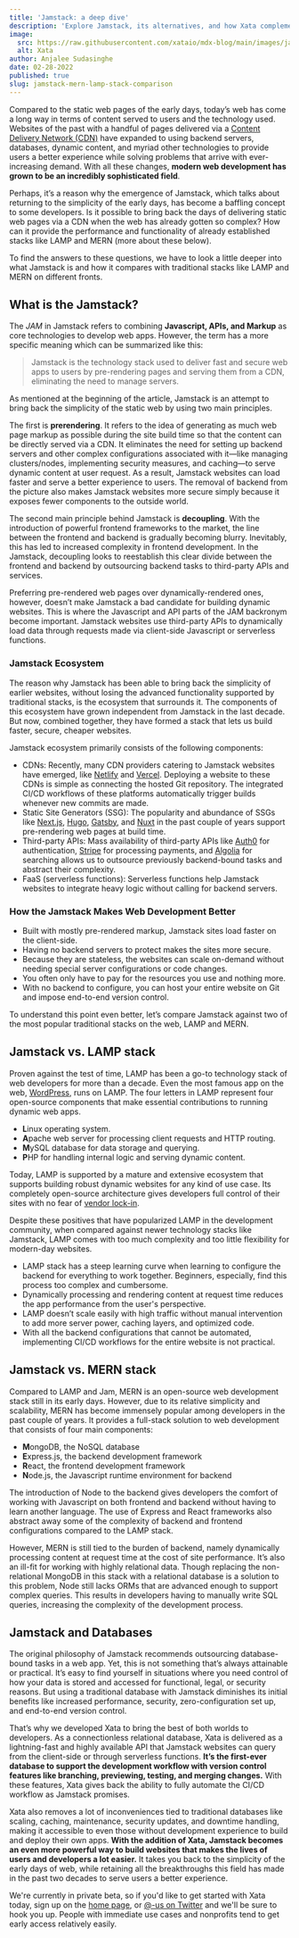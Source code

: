 ```yaml
---
title: 'Jamstack: a deep dive'
description: 'Explore Jamstack, its alternatives, and how Xata complements it with a serverless database.'
image:
  src: https://raw.githubusercontent.com/xataio/mdx-blog/main/images/jamstack-mern-lamp-stack-comparison.png
  alt: Xata
author: Anjalee Sudasinghe
date: 02-28-2022
published: true
slug: jamstack-mern-lamp-stack-comparison
---
```


Compared to the static web pages of the early days, today’s web has come a long way in terms of content served to users and the technology used. Websites of the past with a handful of pages delivered via a [Content Delivery Network (CDN)](https://en.wikipedia.org/wiki/Content_delivery_network) have expanded to using backend servers, databases, dynamic content, and myriad other technologies to provide users a better experience while solving problems that arrive with ever-increasing demand. With all these changes, **modern web development has grown to be an incredibly sophisticated field**.

Perhaps, it’s a reason why the emergence of Jamstack, which talks about returning to the simplicity of the early days, has become a baffling concept to some developers. Is it possible to bring back the days of delivering static web pages via a CDN when the web has already gotten so complex? How can it provide the performance and functionality of already established stacks like LAMP and MERN (more about these below).

To find the answers to these questions, we have to look a little deeper into what Jamstack is and how it compares with traditional stacks like LAMP and MERN on different fronts.

## What is the Jamstack?

The _JAM_ in Jamstack refers to combining **Javascript, APIs, and Markup** as core technologies to develop web apps. However, the term has a more specific meaning which can be summarized like this:

> Jamstack is the technology stack used to deliver fast and secure web apps to users by pre-rendering pages and serving them from a CDN, eliminating the need to manage servers.

As mentioned at the beginning of the article, Jamstack is an attempt to bring back the simplicity of the static web by using two main principles.

The first is **prerendering**. It refers to the idea of generating as much web page markup as possible during the site build time so that the content can be directly served via a CDN. It eliminates the need for setting up backend servers and other complex configurations associated with it—like managing clusters/nodes, implementing security measures, and caching—to serve dynamic content at user request. As a result, Jamstack websites can load faster and serve a better experience to users. The removal of backend from the picture also makes Jamstack websites more secure simply because it exposes fewer components to the outside world.

The second main principle behind Jamstack is **decoupling**. With the introduction of powerful frontend frameworks to the market, the line between the frontend and backend is gradually becoming blurry. Inevitably, this has led to increased complexity in frontend development. In the Jamstack, decoupling looks to reestablish this clear divide between the frontend and backend by outsourcing backend tasks to third-party APIs and services.

Preferring pre-rendered web pages over dynamically-rendered ones, however, doesn’t make Jamstack a bad candidate for building dynamic websites. This is where the Javascript and API parts of the JAM backronym become important. Jamstack websites use third-party APIs to dynamically load data through requests made via client-side Javascript or serverless functions.

### Jamstack Ecosystem

The reason why Jamstack has been able to bring back the simplicity of earlier websites, without losing the advanced functionality supported by traditional stacks, is the ecosystem that surrounds it. The components of this ecosystem have grown independent from Jamstack in the last decade. But now, combined together, they have formed a stack that lets us build faster, secure, cheaper websites.

Jamstack ecosystem primarily consists of the following components:

- CDNs: Recently, many CDN providers catering to Jamstack websites have emerged, like [Netlify](https://netlify.com) and [Vercel](https://vercel.com). Deploying a website to these CDNs is simple as connecting the hosted Git repository. The integrated CI/CD workflows of these platforms automatically trigger builds whenever new commits are made.
- Static Site Generators (SSG): The popularity and abundance of SSGs like [Next.js](https://nextjs.org/), [Hugo](https://gohugo.io/), [Gatsby](https://www.gatsbyjs.com/), and [Nuxt](https://nuxtjs.org/) in the past couple of years support pre-rendering web pages at build time.
- Third-party APIs: Mass availability of third-party APIs like [Auth0](https://auth0.com/) for authentication, [Stripe](https://stripe.com/en-de) for processing payments, and [Algolia](https://www.algolia.com/) for searching allows us to outsource previously backend-bound tasks and abstract their complexity.
- FaaS (serverless functions): Serverless functions help Jamstack websites to integrate heavy logic without calling for backend servers.

### How the Jamstack Makes Web Development Better

- Built with mostly pre-rendered markup, Jamstack sites load faster on the client-side.
- Having no backend servers to protect makes the sites more secure.
- Because they are stateless, the websites can scale on-demand without needing special server configurations or code changes.
- You often only have to pay for the resources you use and nothing more.
- With no backend to configure, you can host your entire website on Git and impose end-to-end version control.

To understand this point even better, let’s compare Jamstack against two of the most popular traditional stacks on the web, LAMP and MERN.

## Jamstack vs. LAMP stack

Proven against the test of time, LAMP has been a go-to technology stack of web developers for more than a decade. Even the most famous app on the web, [WordPress](https://wordpress.com/), runs on LAMP. The four letters in LAMP represent four open-source components that make essential contributions to running dynamic web apps.

- **L**inux operating system.
- **A**pache web server for processing client requests and HTTP routing.
- **M**ySQL database for data storage and querying.
- **P**HP for handling internal logic and serving dynamic content.

Today, LAMP is supported by a mature and extensive ecosystem that supports building robust dynamic websites for any kind of use case. Its completely open-source architecture gives developers full control of their sites with no fear of [vendor lock-in](https://en.wikipedia.org/wiki/Vendor_lock-in).

Despite these positives that have popularized LAMP in the development community, when compared against newer technology stacks like Jamstack, LAMP comes with too much complexity and too little flexibility for modern-day websites.

- LAMP stack has a steep learning curve when learning to configure the backend for everything to work together. Beginners, especially, find this process too complex and cumbersome.
- Dynamically processing and rendering content at request time reduces the app performance from the user's perspective.
- LAMP doesn’t scale easily with high traffic without manual intervention to add more server power, caching layers, and optimized code.
- With all the backend configurations that cannot be automated, implementing CI/CD workflows for the entire website is not practical.

## Jamstack vs. MERN stack

Compared to LAMP and Jam, MERN is an open-source web development stack still in its early days. However, due to its relative simplicity and scalability, MERN has become immensely popular among developers in the past couple of years. It provides a full-stack solution to web development that consists of four main components:

- **M**ongoDB, the NoSQL database
- **E**xpress.js, the backend development framework
- **R**eact, the frontend development framework
- **N**ode.js, the Javascript runtime environment for backend

The introduction of Node to the backend gives developers the comfort of working with Javascript on both frontend and backend without having to learn another language. The use of Express and React frameworks also abstract away some of the complexity of backend and frontend configurations compared to the LAMP stack.

However, MERN is still tied to the burden of backend, namely dynamically processing content at request time at the cost of site performance. It’s also an ill-fit for working with highly relational data. Though replacing the non-relational MongoDB in this stack with a relational database is a solution to this problem, Node still lacks ORMs that are advanced enough to support complex queries. This results in developers having to manually write SQL queries, increasing the complexity of the development process.

## Jamstack and Databases

The original philosophy of Jamstack recommends outsourcing database-bound tasks in a web app. Yet, this is not something that’s always attainable or practical. It’s easy to find yourself in situations where you need control of how your data is stored and accessed for functional, legal, or security reasons. But using a traditional database with Jamstack diminishes its initial benefits like increased performance, security, zero-configuration set up, and end-to-end version control.

That’s why we developed Xata to bring the best of both worlds to developers. As a connectionless relational database, Xata is delivered as a lightning-fast and highly available API that Jamstack websites can query from the client-side or through serverless functions. **It’s the first-ever database to support the development workflow with version control features like branching, previewing, testing, and merging changes.** With these features, Xata gives back the ability to fully automate the CI/CD workflow as Jamstack promises.

Xata also removes a lot of inconveniences tied to traditional databases like scaling, caching, maintenance, security updates, and downtime handling, making it accessible to even those without development experience to build and deploy their own apps. **With the addition of Xata, Jamstack becomes an even more powerful way to build websites that makes the lives of users and developers a lot easier.** It takes you back to the simplicity of the early days of web, while retaining all the breakthroughs this field has made in the past two decades to serve users a better experience.

We're currently in private beta, so if you'd like to get started with Xata today, sign up on the [home page](/), or [@-us on Twitter](https://twitter.com/xatabase) and we'll be sure to hook you up. People with immediate use cases and nonprofits tend to get early access relatively easily.
